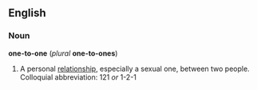 ==English==
===Noun===
'''one-to-one''' (''plural'' '''one-to-ones''')

#A personal [[relationship]], especially a sexual one, between two people.  Colloquial abbreviation: 121 ''or'' 1-2-1